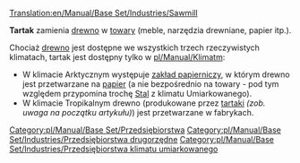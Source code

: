 [[Translation:en/Manual/Base Set/Industries/Sawmill]]
{{pl/Informacja| Ten artykuł dotyczy '''Tartaku''' (ang. ''[[en/Manual/Base Set/Industries/Sawmill]]'') występującego '''w klimacie Umiarkowanym'''<br>
Zupełnie inaczej działa [[pl/Manual/Base Set/Industries/Tartak (tropikalny)|'''Tartak w klimacie Tropikalnym''']] (ang. ''[[en/Manual/Base Set/Industries/Lumber Mill]]'') }}

{{pl/Manual/Base Set/Przedsiębiorstwa|image=en/Manual/Base Set/Industries/Sawmill.png
|name=Tartak
|climates=[[pl/Manual/Klimat]]
|accepts=[[pl/Manual/Base Set/Cargos/Drewno|Drewno]]
|produces=[[pl/Manual/Base Set/Cargos/Towary|Towary]]
}}

'''Tartak''' zamienia [[pl/Manual/Base Set/Cargos/Drewno|drewno]] w [[pl/Manual/Base Set/Cargos/Towary|towary]] (meble, narzędzia drewniane, papier itp.).

Chociaż [[pl/Manual/Base Set/Cargos/Drewno|drewno]] jest dostępne we wszystkich trzech rzeczywistych klimatach, tartak jest dostępny tylko w [[pl/Manual/Klimat]]m:
* W klimacie Arktycznym występuje [[pl/Manual/Base Set/Industries/Zakład papierniczy|zakład papierniczy]], w którym drewno jest przetwarzane na [[pl/Manual/Base Set/Cargos/Papier|papier]] (a nie bezpośrednio na towary - pod tym względem przypomina trochę [[pl/Manual/Base Set/Cargos/Stal|Stal]] z klimatu Umiarkowanego).
* W klimacie Tropikalnym drewno (produkowane przez [[pl/Manual/Base Set/Industries/Tartak (tropikalny)|tartaki]] ''(zob. uwaga na początku artykułu)'') jest przetwarzane w fabrykach. 


{{pl/Manual/Navbox Industries}}

[[Category:pl/Manual/Base Set/Przedsiębiorstwa]]
[[Category:pl/Manual/Base Set/Industries/Przedsiębiorstwa drugorzędne]]
[[Category:pl/Manual/Base Set/Industries/Przedsiębiorstwa klimatu umiarkowanego]]